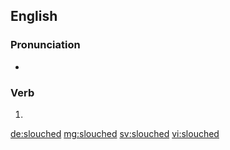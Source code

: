 ==English==

===Pronunciation===
* {{rhymes|aʊtʃt|lang=en}}

===Verb===
{{head|en|verb form}}

# {{en-past of|slouch}}

[[de:slouched]]
[[mg:slouched]]
[[sv:slouched]]
[[vi:slouched]]